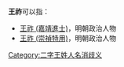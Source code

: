 '''王祚'''可以指：
* [[王祚_(嘉靖進士)|王祚 (嘉靖進士)]]，明朝政治人物
* [[王祚_(崇禎特用)|王祚 (崇禎特用)]]，明朝政治人物

{{disambig}}

[[Category:二字王姓人名消歧义|Category:二字王姓人名消歧义]]